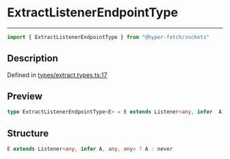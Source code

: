 

# ExtractListenerEndpointType

<div class="api-docs__separator" data-reactroot="">

---

</div><div class="api-docs__import" data-reactroot="">

```ts
import { ExtractListenerEndpointType } from "@hyper-fetch/sockets"
```

</div><div class="api-docs__section">

## Description

</div><div class="api-docs__description"><span class="api-docs__do-not-parse">



</span></div><p class="api-docs__definition">

Defined in [types/extract.types.ts:17](https://github.com/BetterTyped/hyper-fetch/blob/cc329b91/packages/sockets/src/types/extract.types.ts#L17)

</p><div class="api-docs__section">

## Preview

</div><div class="api-docs__preview type single">

```ts
type ExtractListenerEndpointType<E> = E extends Listener<any, infer  A, any, any> ? A : never;
```

</div><div class="api-docs__section">

## Structure

</div><div class="api-docs__returns">

```ts
E extends Listener<any, infer A, any, any> ? A : never
```

</div>